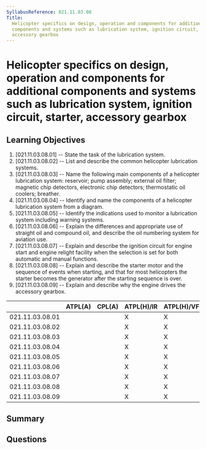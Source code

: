 ```yaml
---
SyllabusReference: 021.11.03.08
Title:
  Helicopter specifics on design, operation and components for additional
  components and systems such as lubrication system, ignition circuit, starter,
  accessory gearbox
---
```


# Helicopter specifics on design, operation and components for additional components and systems such as lubrication system, ignition circuit, starter, accessory gearbox

## Learning Objectives

1. [021.11.03.08.01] -- State the task of the lubrication system.
2. [021.11.03.08.02] -- List and describe the common helicopter lubrication
   systems.
3. [021.11.03.08.03] -- Name the following main components of a helicopter
   lubrication system: reservoir; pump assembly; external oil filter; magnetic
   chip detectors, electronic chip detectors; thermostatic oil coolers;
   breather.
4. [021.11.03.08.04] -- Identify and name the components of a helicopter
   lubrication system from a diagram.
5. [021.11.03.08.05] -- Identify the indications used to monitor a lubrication
   system including warning systems.
6. [021.11.03.08.06] -- Explain the differences and appropriate use of straight
   oil and compound oil, and describe the oil numbering system for aviation use.
7. [021.11.03.08.07] -- Explain and describe the ignition circuit for engine
   start and engine relight facility when the selection is set for both
   automatic and manual functions.
8. [021.11.03.08.08] -- Explain and describe the starter motor and the sequence
   of events when starting, and that for most helicopters the starter becomes
   the generator after the starting sequence is over.
9. [021.11.03.08.09] -- Explain and describe why the engine drives the accessory
   gearbox.

|                 | ATPL(A) | CPL(A) | ATPL(H)/IR | ATPL(H)/VFR | CPL(H) | IR  | CBIR(A) |
| --------------- | ------- | ------ | ---------- | ----------- | ------ | --- | ------- |
| 021.11.03.08.01 |         |        | X          | X           | X      |     |         |
| 021.11.03.08.02 |         |        | X          | X           | X      |     |         |
| 021.11.03.08.03 |         |        | X          | X           | X      |     |         |
| 021.11.03.08.04 |         |        | X          | X           | X      |     |         |
| 021.11.03.08.05 |         |        | X          | X           | X      |     |         |
| 021.11.03.08.06 |         |        | X          | X           | X      |     |         |
| 021.11.03.08.07 |         |        | X          | X           | X      |     |         |
| 021.11.03.08.08 |         |        | X          | X           | X      |     |         |
| 021.11.03.08.09 |         |        | X          | X           | X      |     |         |

## Summary

## Questions

